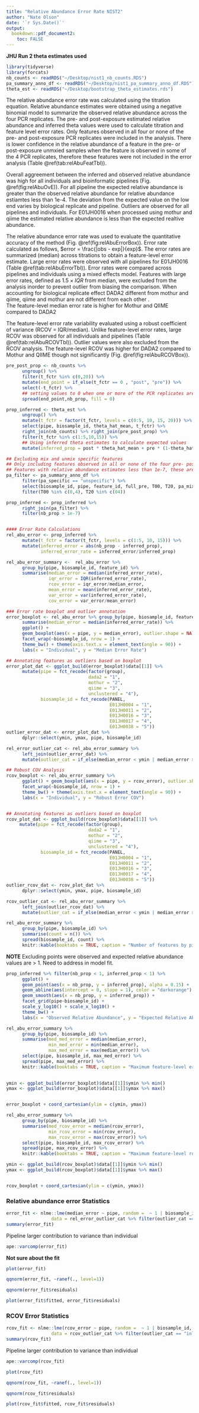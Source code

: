 ```yaml
---
title: "Relative Abundance Error Rate NIST2"
author: "Nate Olson"
date: '`r Sys.Date()`'
output:
  bookdown::pdf_document2: 
    toc: FALSE
---
```

__JHU Run 2 theta estimates used__
```r
library(tidyverse)
library(forcats)
nb_counts <- readRDS("~/Desktop/nist1_nb_counts.RDS")
pa_summary_anno_df <- readRDS("~/Desktop/nist1_pa_summary_anno_df.RDS")
theta_est <- readRDS("~/Desktop/bootstrap_theta_estimates.rds")
```

The relative abundance error rate was calculated using the titration equation. 
Relative abundance estimates were obtained using a negative binomial model to summarize the observed relative abundance across the four PCR replicates. 
The pre- and post-exposure estimated relative abundance and inferred theta values were used to calculate titration and feature level error rates. 
Only features observed in all four or none of the pre- and post-exposure PCR replicates were included in the analysis. 
There is lower confidence in the relative abundance of a feature in the pre- or post-exposure unmxied samples when the feature is observed in some of the 4 PCR replicates, therefore these features were not included in the error analysis (Table \@ref(tab:relAbuFeatTbl)).

Overall aggreement between the inferred and observed relative abundance was high for all individuals and bioinformatic pipelines (Fig. \@ref(fig:relAbuOvE)). 
For all pipeline the expected relative abundance is greater than the observed relative abundance for relative abundance estiamtes less than 1e-4. 
The deviation from the expected value on the low end varies by biological replicate and pipeline. 
Outliers are observed for all pipelines and individuals. 
For E01JH0016 when processed using mothur and qiime the estimated relative abundance is less than the expected realtive abundance. 

The relative abundance error rate was used to evaluate the quantitative accuracy of the method (Fig. \@ref(fig:relAbuErrorBox)). 
Error rate calculated as follows, $error = \frac{|obs - exp|}{exp}$.
The error rates are summarized (median) across titrations to obtain a feature-level error estimate. 
Large error rates were observed with all pipelines for E01JH0016 (Table  \@ref(tab:relAbuErrorTbl)). 
Error rates were compared across pipelines and individuals using a mixed effects model. 
Features with large error rates, defined as $1.5\times IQR$ from median, were excluded from the analysis inorder to prevent outlier from biasing the comparison. 
When accounting for biological replicate effect DADA2 different from mothur and qiime, qiime and mothur are not different from each other .  
The feature-level median error rate is higher for Mothur and QIIME compared to DADA2


The feature-level error rate variability evaluated using a robust coefficient of variance (RCOV = IQR/median). 
Unlike feature-level error rates, large RCOV was observed for all individuals and pipelines (Table \@ref(tab:relAbuRCOVTbl)). 
Outlier values were also excluded from the RCOV analysis. 
The feature-level RCOV was higher for DADA2 compared to Mothur and QIIME though not significantly (Fig. \@ref(fig:relAbuRCOVBox)). 


```r
pre_post_prop <- nb_counts %>% 
      ungroup() %>% 
      filter(t_fctr %in% c(0,20)) %>% 
      mutate(end_point = if_else(t_fctr == 0 , "post", "pre")) %>% 
      select(-t_fctr) %>% 
      ## setting values to 0 when one or more of the PCR replicates are 0 for titration end-points
      spread(end_point,nb_prop, fill = 0)

prop_inferred <- theta_est %>% 
      ungroup() %>%
      mutate(t_fctr = factor(t_fctr, levels = c(0:5, 10, 15, 20))) %>% 
      select(pipe, biosample_id, theta_hat_mean, t_fctr) %>% 
      right_join(nb_counts) %>% right_join(pre_post_prop) %>% 
      filter(t_fctr %in% c(1:5,10,15)) %>% 
      ## Using inferred theta estimates to calculate expected values
      mutate(inferred_prop = post * theta_hat_mean + pre * (1-theta_hat_mean))

## Excluding mix and unmix specific features
## Only including features observed in all or none of the four pre- post- PCR replicates
## Features with relative abundance estimates less than 1e-7, these are features that we would not expect to consistently observe in a PCR replicate for the given sequencing depth
pa_filter <- pa_summary_anno_df %>% 
      filter(pa_specific == "unspecific") %>% 
      select(biosample_id, pipe, feature_id, full_pre, T00, T20, pa_mixed) %>% 
      filter(T00 %in% c(0,4), T20 %in% c(04))

prop_inferred <- prop_inferred %>% 
      right_join(pa_filter) %>% 
      filter(nb_prop > 1e-7)


#### Error Rate Calculations
rel_abu_error <- prop_inferred %>% 
      mutate(t_fctr = factor(t_fctr, levels = c(1:5, 10, 15))) %>% 
      mutate(inferred_error = abs(nb_prop - inferred_prop),
             inferred_error_rate = inferred_error/inferred_prop) 

rel_abu_error_summary <-  rel_abu_error %>% 
      group_by(pipe, biosample_id, feature_id) %>% 
      summarise(median_error = median(inferred_error_rate),
                iqr_error = IQR(inferred_error_rate),
                rcov_error = iqr_error/median_error, 
                mean_error = mean(inferred_error_rate),
                var_error = var(inferred_error_rate),
                cov_error = var_error/mean_error) 

### Error rate boxplot and outlier annotation
error_boxplot <- rel_abu_error %>% group_by(pipe, biosample_id, feature_id) %>% 
      summarise(median_error = median(inferred_error_rate)) %>%
      ggplot() + 
      geom_boxplot(aes(x = pipe, y = median_error), outlier.shape = NA) + 
      facet_wrap(~biosample_id, nrow = 1) + 
      theme_bw() + theme(axis.text.x = element_text(angle = 90)) +
      labs(x = "Individual", y = "Median Error Rate")

## Annotating features as outliers based on boxplot
error_plot_dat <- ggplot_build(error_boxplot)$data[[1]] %>% 
      mutate(pipe = fct_recode(factor(group), 
                               dada2 = "1", 
                               mothur = "2", 
                               qiime = "3",
                               unclustered = "4"),
             biosample_id = fct_recode(PANEL, 
                                       E01JH0004 = "1", 
                                       E01JH0011 = "2", 
                                       E01JH0016 = "3", 
                                       E01JH0017 = "4", 
                                       E01JH0038 = "5"))
outlier_error_dat <- error_plot_dat %>% 
      dplyr::select(ymin, ymax, pipe, biosample_id)

rel_error_outlier_cat <- rel_abu_error_summary %>% 
      left_join(outlier_error_dat) %>% 
      mutate(outlier_cat = if_else(median_error < ymin | median_error > ymax, "outlier","inlier")) 

## Robust COV Analysis
rcov_boxplot <- rel_abu_error_summary %>%
      ggplot() + geom_boxplot(aes(x = pipe, y = rcov_error), outlier.shape = NA) + 
      facet_wrap(~biosample_id, nrow = 1) + 
      theme_bw() + theme(axis.text.x = element_text(angle = 90)) +
      labs(x = "Individual", y = "Robust Error COV") 


## Annotating features as outliers based on boxplot
rcov_plot_dat <- ggplot_build(rcov_boxplot)$data[[1]] %>% 
     mutate(pipe = fct_recode(factor(group), 
                               dada2 = "1", 
                               mothur = "2", 
                               qiime = "3",
                               unclustered = "4"),
             biosample_id = fct_recode(PANEL, 
                                       E01JH0004 = "1", 
                                       E01JH0011 = "2", 
                                       E01JH0016 = "3", 
                                       E01JH0017 = "4", 
                                       E01JH0038 = "5"))
outlier_rcov_dat <- rcov_plot_dat %>% 
      dplyr::select(ymin, ymax, pipe, biosample_id)

rcov_outlier_cat <- rel_abu_error_summary %>% 
      left_join(outlier_rcov_dat) %>% 
      mutate(outlier_cat = if_else(median_error < ymin | median_error > ymax, "outlier","inlier"))
```

```r
rel_abu_error_summary %>% 
      group_by(pipe, biosample_id) %>% 
      summarise(count = n()) %>% 
      spread(biosample_id, count) %>% 
      knitr::kable(booktabs = TRUE, caption = "Number of features by pipeline and individual used in the relative abundance error rate analysis.")
```

__NOTE__ Excluding points were observed and expected relative abundance values are > 1. Need to address in model fit. 

```r
prop_inferred %>% filter(nb_prop < 1, inferred_prop < 1) %>% 
      ggplot() + 
      geom_point(aes(x = nb_prop, y = inferred_prop), alpha = 0.15) +
      geom_abline(aes(intercept = 0, slope = 1), color = "darkorange") +
      geom_smooth(aes(x = nb_prop, y = inferred_prop)) +
      facet_grid(pipe~biosample_id) +
      scale_y_log10() + scale_x_log10() +
      theme_bw() +
      labs(x = "Observed Relative Abundance", y = "Expected Relative Abundance")
```

```r
rel_abu_error_summary %>% 
      group_by(pipe, biosample_id) %>% 
      summarise(med_med_error = median(median_error), 
                min_med_error = min(median_error), 
                max_med_error = max(median_error)) %>% 
      select(pipe, biosample_id, max_med_error) %>% 
      spread(pipe, max_med_error) %>% 
      knitr::kable(booktabs = TRUE, caption = "Maximum feature-level error rate for each pipeline and individual.")
      
```


```r
ymin <- ggplot_build(error_boxplot)$data[[1]]$ymin %>% min()
ymax <- ggplot_build(error_boxplot)$data[[1]]$ymax %>% max()


error_boxplot + coord_cartesian(ylim = c(ymin, ymax))
```




```r
rel_abu_error_summary %>% 
      group_by(pipe, biosample_id) %>% 
      summarise(med_rcov_error = median(rcov_error), 
                min_rcov_error = min(rcov_error), 
                max_rcov_error = max(rcov_error)) %>% 
      select(pipe, biosample_id, max_rcov_error) %>% 
      spread(pipe, max_rcov_error) %>% 
      knitr::kable(booktabs = TRUE, caption = "Maximum feature-level robust COV error for each pipeline and individual.")
```


```r
ymin <- ggplot_build(rcov_boxplot)$data[[1]]$ymin %>% min()
ymax <- ggplot_build(rcov_boxplot)$data[[1]]$ymax %>% max()


rcov_boxplot + coord_cartesian(ylim = c(ymin, ymax))
```

\pagebreak  

### Relative abundance error Statistics
```r
error_fit <- nlme::lme(median_error ~ pipe, random =  ~ 1 | biosample_id, 
                 data = rel_error_outlier_cat %>% filter(outlier_cat == "inlier"))
summary(error_fit)
```

Pipeline larger contribution to variance than individual
```r
ape::varcomp(error_fit)
```

__Not sure about the fit__
```r
plot(error_fit)

```


```r
qqnorm(error_fit, ~ranef(., level=1))
```

```r
qqnorm(error_fit$residuals)
```


```r
plot(error_fit$fitted, error_fit$residuals)
```

\pagebreak  

### RCOV Error Statistics

```r
rcov_fit <- nlme::lme(rcov_error ~ pipe, random =  ~ 1 | biosample_id, 
                 data = rcov_outlier_cat %>% filter(outlier_cat == "inlier"))
summary(rcov_fit)
```

Pipeline larger contribution to variance than individual
```r
ape::varcomp(rcov_fit)
```

```r
plot(rcov_fit)
```


```r
qqnorm(rcov_fit, ~ranef(., level=1))
```

```r
qqnorm(rcov_fit$residuals)
```


```r
plot(rcov_fit$fitted, rcov_fit$residuals)
```
